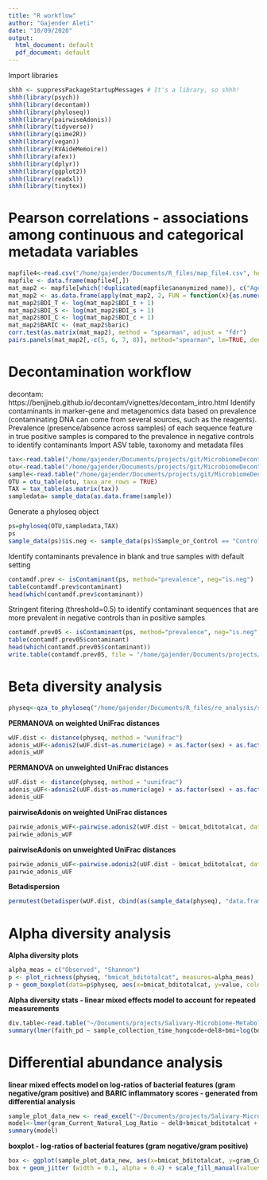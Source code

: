 ```yaml
---
title: "R workflow"
author: "Gajender Aleti"
date: "10/09/2020"
output:
  html_document: default
  pdf_document: default
---
```


Import libraries
```r
shhh <- suppressPackageStartupMessages # It's a library, so shhh!
shhh(library(psych))
shhh(library(decontam))
shhh(library(phyloseq))
shhh(library(pairwiseAdonis))
shhh(library(tidyverse))
shhh(library(qiime2R))
shhh(library(vegan))
shhh(library(RVAideMemoire))
shhh(library(afex))
shhh(library(dplyr))
shhh(library(ggplot2))
shhh(library(readxl))
shhh(library(tinytex))
```

# Pearson correlations - associations among continuous and categorical metadata variables
```r
mapfile4<-read.csv("/home/gajender/Documents/R_files/map_file4.csv", header=T, sep=",", row.names=1)
mapfile <- data.frame(mapfile4[,])
mat_map2 <- mapfile[which(!duplicated(mapfile$anonymized_name)), c("Age", "BMI", "Total_fat", "Trunk_fat", "BDI_t", "BDI_s", "BDI_c", "baric")]
mat_map2 <- as.data.frame(apply(mat_map2, 2, FUN = function(x){as.numeric(as.character(x))}))
mat_map2$BDI_T <- log(mat_map2$BDI_t + 1)
mat_map2$BDI_S <- log(mat_map2$BDI_s + 1)
mat_map2$BDI_C <- log(mat_map2$BDI_c + 1)
mat_map2$BARIC <- (mat_map2$baric)
corr.test(as.matrix(mat_map2), method = "spearman", adjust = "fdr")
pairs.panels(mat_map2[,-c(5, 6, 7, 8)], method="spearman", lm=TRUE, density=TRUE, ellipses=F, stars=T, cex.labels=1, cex=1)
```

# Decontamination workflow
decontam: https://benjjneb.github.io/decontam/vignettes/decontam_intro.html
Identify contaminants in marker-gene and metagenomics data based on prevalence (contaminating DNA can come from several sources, such as the reagents). Prevalence (presence/absence across samples) of each sequence feature in true positive samples is compared to the prevalence in negative controls to identify contaminants
Import ASV table, taxonomy and metadata files
```r
tax<-read.table("/home/gajender/Documents/projects/git/MicrobiomeDecontamination/taxonomy.tsv", sep= "\t", header=T, row.names=1)
otu<-read.table("/home/gajender/Documents/projects/git/MicrobiomeDecontamination/feature-table.txt", sep= "\t", header=T, row.names=1)
sample<-read.table("/home/gajender/Documents/projects/git/MicrobiomeDecontamination/metadata.txt", sep= "\t", header=T, row.names=1)
OTU = otu_table(otu, taxa_are_rows = TRUE)
TAX = tax_table(as.matrix(tax))
sampledata= sample_data(as.data.frame(sample))
```
Generate a phyloseq object
```r
ps=phyloseq(OTU,sampledata,TAX)
ps
sample_data(ps)$is.neg <- sample_data(ps)$Sample_or_Control == "Control Sample"
```
Identify contaminants prevalence in blank and true samples with default setting
```r
contamdf.prev <- isContaminant(ps, method="prevalence", neg="is.neg")
table(contamdf.prev$contaminant)
head(which(contamdf.prev$contaminant))
```
Stringent fitering (threshold=0.5) to identify contaminant sequences that are more prevalent in negative controls than in positive samples
```r
contamdf.prev05 <- isContaminant(ps, method="prevalence", neg="is.neg", threshold=0.5)
table(contamdf.prev05$contaminant)
head(which(contamdf.prev05$contaminant))
write.table(contamdf.prev05, file = "/home/gajender/Documents/projects/git/MicrobiomeDecontamination/contaminant_features-to-filter-out.txt", sep = "\t", row.names = TRUE, col.names = NA)
```

# Beta diversity analysis
```r
physeq<-qza_to_phyloseq("/home/gajender/Documents/R_files/re_analysis/sample-decontam-filtered-table.qza", "/home/gajender/Documents/R_files/re_analysis/rooted-tree.qza", "/home/gajender/Documents/R_files/re_analysis/taxonomy.qza","/home/gajender/Documents/R_files/re_analysis/metadata-Hong3.csv")
```
**PERMANOVA on weighted UniFrac distances**
```r
wUF.dist <- distance(physeq, method = "wunifrac")
adonis_wUF<-adonis2(wUF.dist~as.numeric(age) + as.factor(sex) + as.factor(race) + as.factor(sample_collection_time_hongcode) + as.numeric(del8) + as.factor(bmicategory) + + as.factor(bditotalcategory) + as.factor(bmicat_bditotalcat), strata = physeq$anonymized_name, data=as(sample_data(physeq), "data.frame"), by="terms", permutations=999)
adonis_wUF
```
**PERMANOVA on unweighted UniFrac distances**
```r
uUF.dist <- distance(physeq, method = "uunifrac")
adonis_uUF<-adonis2(uUF.dist~as.numeric(age) + as.factor(sex) + as.factor(race) + as.factor(sample_collection_time_hongcode) + as.numeric(del8) + as.factor(bmicategory) + + as.factor(bditotalcategory) + as.factor(bmicat_bditotalcat), strata = physeq$anonymized_name, data=as(sample_data(physeq), "data.frame"), by="terms", permutations=999)
adonis_uUF
```
**pairwiseAdonis on weighted UniFrac distances**
```r
pairwie_adonis_wUF<-pairwise.adonis2(wUF.dist ~ bmicat_bditotalcat, data = as(sample_data(physeq), "data.frame"), permutations = 999, by='terms', p.adjust.methods = "BH")
pairwie_adonis_wUF
```
**pairwiseAdonis on unweighted UniFrac distances**
```r
pairwie_adonis_uUF<-pairwise.adonis2(uUF.dist ~ bmicat_bditotalcat, data = as(sample_data(physeq), "data.frame"), permutations = 999, by='terms', p.adjust.methods = "BH")
pairwie_adonis_uUF
```
**Betadispersion**
```r
permutest(betadisper(wUF.dist, cbind(as(sample_data(physeq), "data.frame")$ bmicat_bditotalcat), bias.adjust=T), pairwise=T, permutations=999, strata = anonymized_name)
```
# Alpha diversity analysis
**Alpha diversity plots**
```r
alpha_meas = c("Observed", "Shannon")
p <- plot_richness(physeq, "bmicat_bditotalcat", measures=alpha_meas)
p + geom_boxplot(data=p$physeq, aes(x=bmicat_bditotalcat, y=value, color=NULL), alpha=0.1)
```

**Alpha diversity stats - linear mixed effects model to account for repeated measurements**
```r
div.table<-read.table("~/Documents/projects/Salivary-Microbiome-Metabolome/Gajender-Analyses/Hong-Saliva-Microbiome/Analyses-01112019/diversity.csv", header=T, sep="\t", row.names=1)
summary(lmer(faith_pd ~ sample_collection_time_hongcode+del8+bmi+log(bdi_total3+1) + bmicat_bditotalcat + (1|anonymized_name), data = div.table))
```
# Differential abundance analysis
**linear mixed effects model on log-ratios of bacterial features (gram negative/gram positive) and BARIC inflammatory scores - generated from differential analysis**
```r
sample_plot_data_new <- read_excel("~/Documents/projects/Salivary-Microbiome-Metabolome/Gajender-Analyses/Manuscript05092020/sample_plot_data_new.xlsx", na = "null")
model<-lmer(gram_Current_Natural_Log_Ratio ~ del8+bmicat_bditotalcat + (1|anonymized_name), data = sample_plot_data_new)
summary(model)
```
**boxplot - log-ratios of bacterial features (gram negative/gram positive)**
```r
box <- ggplot(sample_plot_data_new, aes(x=bmicat_bditotalcat, y=gram_Current_Natural_Log_Ratio, fill=bmicat_bditotalcat)) + geom_boxplot(outlier.shape = NA) + theme_bw()
box + geom_jitter (width = 0.1, alpha = 0.4) + scale_fill_manual(values=c("#008c38", "#0000ff", "#d98d36", "#ff0000"))
```





